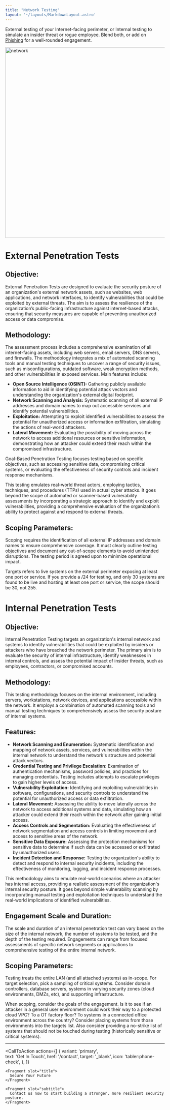 ```yaml
---
title: "Network Testing"
layout: '~/layouts/MarkdownLayout.astro'
---
```


External testing of your Internet-facing perimeter, or Internal testing to simulate an insider threat or rogue employee. Blend both, or add on [Phishing](/services/phishing) for a well-rounded engagement.


<img src="/assets/images/network.webp" alt="network" width="600" />


# External Penetration Tests 
## Objective:
External Penetration Tests are designed to evaluate the security posture of an organization's external network assets, such as websites, web applications, and network interfaces, to identify vulnerabilities that could be exploited by external threats. The aim is to assess the resilience of the organization’s public-facing infrastructure against internet-based attacks, ensuring that security measures are capable of preventing unauthorized access or data compromise.

## Methodology:
The assessment process includes a comprehensive examination of all internet-facing assets, including web servers, email servers, DNS servers, and firewalls. The methodology integrates a mix of automated scanning tools and manual testing techniques to uncover a range of security issues, such as misconfigurations, outdated software, weak encryption methods, and other vulnerabilities in exposed services. Main features include:

- **Open Source Intelligence (OSINT):** Gathering publicly available information to aid in identifying potential attack vectors and understanding the organization's external digital footprint.
- **Network Scanning and Analysis:** Systematic scanning of all external IP addresses and domain names to map out accessible services and identify potential vulnerabilities.
- **Exploitation:** Attempting to exploit identified vulnerabilities to assess the potential for unauthorized access or information exfiltration, simulating the actions of real-world attackers.
- **Lateral Movement:** Evaluating the possibility of moving across the network to access additional resources or sensitive information, demonstrating how an attacker could extend their reach within the compromised infrastructure.

Goal-Based Penetration Testing focuses testing based on specific objectives, such as accessing sensitive data, compromising critical systems, or evaluating the effectiveness of security controls and incident response mechanisms.

This testing emulates real-world threat actors, employing tactics, techniques, and procedures (TTPs) used in actual cyber attacks. It goes beyond the scope of automated or scanner-based vulnerability assessments by incorporating a strategic approach to identify and exploit vulnerabilities, providing a comprehensive evaluation of the organization’s ability to protect against and respond to external threats. 

## Scoping Parameters:
Scoping requires the identification of all external IP addresses and domain names to ensure comprehensive coverage. It must clearly outline testing objectives and document any out-of-scope elements to avoid unintended disruptions. The testing period is agreed upon to minimize operational impact.

Targets refers to live systems on the external perimeter exposing at least one port or service. If you provide a /24 for testing, and only 30 systems are found to be live and hosting at least one port or service, the scope should be 30, not 255. 


# Internal Penetration Tests 
## Objective:
Internal Penetration Testing targets an organization's internal network and systems to identify vulnerabilities that could be exploited by insiders or attackers who have breached the network perimeter. The primary aim is to evaluate the security of internal infrastructure, identify weaknesses in internal controls, and assess the potential impact of insider threats, such as employees, contractors, or compromised accounts.

## Methodology:
This testing methodology focuses on the internal environment, including servers, workstations, network devices, and applications accessible within the network. It employs a combination of automated scanning tools and manual testing techniques to comprehensively assess the security posture of internal systems.

## Features:

- **Network Scanning and Enumeration:** Systematic identification and mapping of network assets, services, and vulnerabilities within the internal network to understand the network's structure and potential attack vectors.
- **Credential Testing and Privilege Escalation:** Examination of authentication mechanisms, password policies, and practices for managing credentials. Testing includes attempts to escalate privileges to gain higher levels of access.
- **Vulnerability Exploitation:** Identifying and exploiting vulnerabilities in software, configurations, and security controls to understand the potential for unauthorized access or data exfiltration.
- **Lateral Movement:** Assessing the ability to move laterally across the network to access additional systems and data, simulating how an attacker could extend their reach within the network after gaining initial access.
- **Access Controls and Segmentation:** Evaluating the effectiveness of network segmentation and access controls in limiting movement and access to sensitive areas of the network.
- **Sensitive Data Exposure:** Assessing the protection mechanisms for sensitive data to determine if such data can be accessed or exfiltrated by unauthorized users.
- **Incident Detection and Response:** Testing the organization's ability to detect and respond to internal security incidents, including the effectiveness of monitoring, logging, and incident response processes.

This methodology aims to emulate real-world scenarios where an attacker has internal access, providing a realistic assessment of the organization's internal security posture. It goes beyond simple vulnerability scanning by incorporating manual testing and exploitation techniques to understand the real-world implications of identified vulnerabilities.

## Engagement Scale and Duration:
The scale and duration of an internal penetration test can vary based on the size of the internal network, the number of systems to be tested, and the depth of the testing required. Engagements can range from focused assessments of specific network segments or applications to comprehensive testing of the entire internal network.

## Scoping Parameters:
Testing treats the entire LAN (and all attached systems) as in-scope. For target selection, pick a sampling of critical systems. Consider domain controllers, database servers, systems in varying security zones (cloud environments, DMZs, etc), and supporting infrastructure. 

When scoping, consider the goals of the engagement. Is it to see if an attacker in a general user environment could work their way to a protected cloud VPC? To a OT factory floor? To systems in a connected office environment across the country? Consider placing systems from those environments into the targets list. Also consider providing a no-strike list of systems that should not be touched during testing (historically sensitive or critical systems).

---

  
  <CallToAction
    actions={[
      {
        variant: 'primary',  
        text: 'Get In Touch',
        href: '/contact',
        target: '_blank',
        icon: 'tabler:phone-check',
      },
    ]}  
  >
    <Fragment slot="title">
      Secure Your Future
    </Fragment>
    
    <Fragment slot="subtitle">
      Contact us now to start building a stronger, more resilient security posture.
    </Fragment>  
  </CallToAction>
